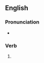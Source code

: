 ==English==

===Pronunciation===
* {{rhymes|en|aɪd|s=3}}

===Verb===
{{head|en|verb form}}

# {{en-past of|reapply}}